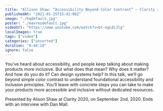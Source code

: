 ```yaml
---
title: "Allison Shaw: “Accessibility Beyond Color Contrast” — Clarity 2020"
publishedAt: "2021-01-25T15:42:06Z"
image: "./hqdefault.jpg"
poster: "./maxresdefault.jpg"
videoUrl: "https://www.youtube.com/watch?v=bt-ogL8iJlg"
localImages: true
tags: ["video"]
categories: ["unsorted"]
duration: "0:44:18"
ignore: false
---
```

You've heard about accessibility, and people keep talking about making products more inclusive. But what does that mean? Why does it matter? And how do you do it? Can design systems help? In this talk, we’ll go beyond simple color contrast to understand foundational accessibility and inclusion principles. You’ll leave with concrete steps you can take to make your products more accessible and inclusive without dedicated resources.

Presented by Alison Shaw at Clarity 2020, on September 2nd, 2020. Ends with an interview with Dan Mall.
